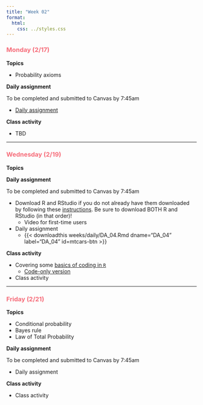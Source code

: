 ```yaml
---
title: "Week 02"
format:
  html:
    css: ../styles.css
---
```


::: {style="color: #F66D7A"}
### Monday (2/17)
:::

**Topics**

-   Probability axioms

**Daily assignment**

To be completed and submitted to Canvas by 7:45am

-   [Daily assignment](daily/DA_03.pdf)

**Class activity**

-   TBD

------------------------------------------------------------------------

::: {style="color: #F66D7A"}
### Wednesday (2/19)
:::

**Topics**

**Daily assignment**

To be completed and submitted to Canvas by 7:45am

-   Download R and RStudio if you do not already have them downloaded by following these [instructions](daily/installation_instructions.qmd). Be sure to download BOTH R and RStudio (in that order)!
    -   Video for first-time users
-   Daily assignment
    -   {{< downloadthis weeks/daily/DA_04.Rmd dname="DA_04" label="DA_04" id=mtcars-btn >}}

**Class activity**

-   Covering some [basics of coding in `R`](files/R_intro.pdf)
    -   [Code-only version](files/R_intro_code.pdf)
-   Class activity

------------------------------------------------------------------------

::: {style="color: #F66D7A"}
### Friday (2/21)
:::

**Topics**

-   Conditional probability
-   Bayes rule
-   Law of Total Probability

**Daily assignment**

To be completed and submitted to Canvas by 7:45am

-   Daily assignment

**Class activity**

-   Class activity
